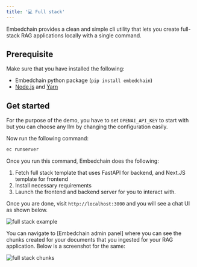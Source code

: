 ```yaml
---
title: '💻 Full stack'
---
```


Embedchain provides a clean and simple cli utility that lets you create full-stack RAG applications locally with a single command. 

## Prerequisite

Make sure that you have installed the following:
- Embedchain python package (`pip install embedchain`)
- [Node.js](https://docs.npmjs.com/downloading-and-installing-node-js-and-npm) and [Yarn](https://classic.yarnpkg.com/lang/en/docs/install/)

## Get started

For the purpose of the demo, you have to set `OPENAI_API_KEY` to start with but you can choose any llm by changing the configuration easily.

Now run the following command:

```bash
ec runserver
```

Once you run this command, Embedchain does the following:

1. Fetch full stack template that uses FastAPI for backend, and Next.JS template for frontend
2. Install necessary requirements
3. Launch the frontend and backend server for you to interact with.

Once you are done, visit `http://localhost:3000` and you will see a chat UI as shown below.

![full stack example](/images/fullstack.png)

You can navigate to [Embedchain admin panel] where  you can see the chunks created for your documents that you ingested for your RAG application. Below is a screenshot for the same:

![full stack chunks](/images/fullstack-chunks.png)
